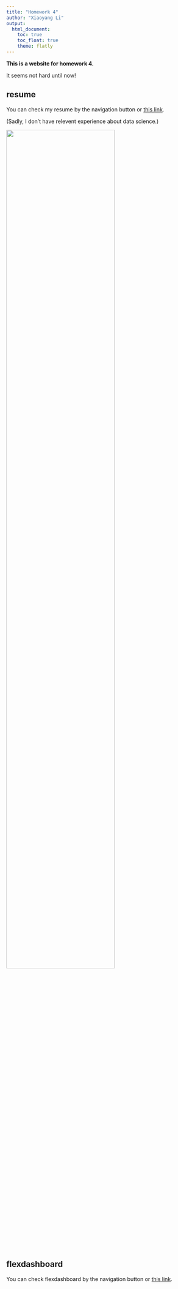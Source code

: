 ```yaml
---
title: "Homework 4"
author: "Xiaoyang Li"
output: 
  html_document:
    toc: true
    toc_float: true
    theme: flatly
---
```


**This is a website for homework 4.**

It seems not hard until now!

## resume
You can check my resume by the navigation button or [this link](resume.Rmd).

(Sadly, I don't have relevent experience about data science.)

<img src="./images/image1.jpg" style="width:75%">

## flexdashboard 
You can check flexdashboard by the navigation button or [this link](dashboard.html).